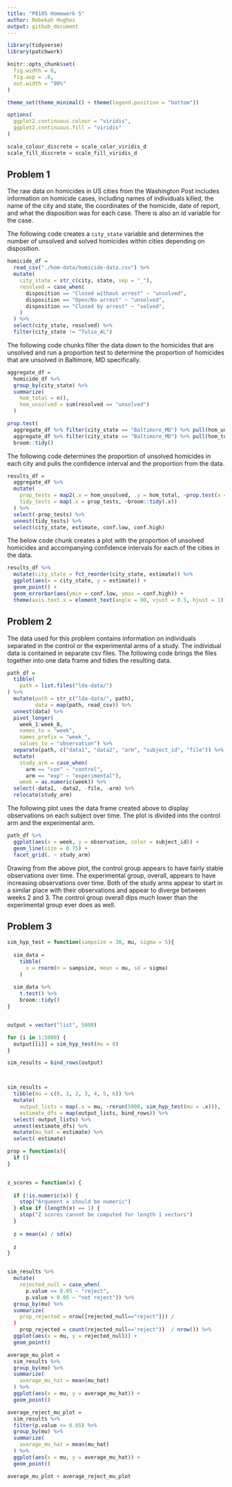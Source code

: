 ```yaml
---
title: "P8105 Homework 5"
author: Rebekah Hughes
output: github_document
---
```



```r
library(tidyverse)
library(patchwork)

knitr::opts_chunk$set(
  fig.width = 6,
  fig.asp = .6,
  out.width = "90%"
)

theme_set(theme_minimal() + theme(legend.position = "bottom"))

options(
  ggplot2.continuous.colour = "viridis",
  ggplot2.continuous.fill = "viridis"
)

scale_colour_discrete = scale_color_viridis_d
scale_fill_discrete = scale_fill_viridis_d
```

## Problem 1

The raw data on homicides in US cities from the Washington Post includes information on homicide cases, including names of individuals killed, the name of the city and state, the coordinates of the homicide, date of report, and what the disposition was for each case. There is also an id variable for the case.

The following code creates a `city_state` variable and determines the number of unsolved and solved homicides within cities depending on disposition.

```r
homicide_df =
  read_csv("./hom-data/homicide-data.csv") %>% 
  mutate(
    city_state = str_c(city, state, sep = "_"),
    resolved = case_when(
      disposition == "Closed without arrest" ~ "unsolved",
      disposition == "Open/No arrest" ~ "unsolved",
      disposition == "Closed by arrest" ~ "solved",
    )
  ) %>% 
  select(city_state, resolved) %>% 
  filter(city_state != "Tulsa_AL")
```


The following code chunks filter the data down to the homicides that are unsolved and run a proportion test to determine the proportion of homicides that are unsolved in Baltimore, MD specifically.

```r
aggregate_df =
  homicide_df %>% 
  group_by(city_state) %>% 
  summarize(
    hom_total = n(),
    hom_unsolved = sum(resolved == "unsolved")
  )
```

```r
prop.test(
  aggregate_df %>% filter(city_state == "Baltimore_MD") %>% pull(hom_unsolved),
  aggregate_df %>% filter(city_state == "Baltimore_MD") %>% pull(hom_total)) %>% 
  broom::tidy()
```


The following code determines the proportion of unsolved homicides in each city and pulls the confidence interval and the proportion from the data.

```r
results_df =
  aggregate_df %>% 
  mutate(
    prop_tests = map2(.x = hom_unsolved, .y = hom_total, ~prop.test(x = .x, n = .y)),
    tidy_tests = map(.x = prop_tests, ~broom::tidy(.x))
  ) %>% 
  select(-prop_tests) %>% 
  unnest(tidy_tests) %>% 
  select(city_state, estimate, conf.low, conf.high)
```


The below code chunk creates a plot with the proportion of unsolved homicides and accompanying confidence intervals for each of the cities in the data.

```r
results_df %>% 
  mutate(city_state = fct_reorder(city_state, estimate)) %>% 
  ggplot(aes(x = city_state, y = estimate)) +
  geom_point() +
  geom_errorbar(aes(ymin = conf.low, ymax = conf.high)) +
  theme(axis.text.x = element_text(angle = 90, vjust = 0.5, hjust = 1))
```



## Problem 2


The data used for this problem contains information on individuals separated in the control or the experimental arms of a study. The individual data is contained in separate csv files. The following code brings the files together into one data frame and tidies the resulting data.

```r
path_df =
  tibble(
    path = list.files("lda-data/")
) %>% 
  mutate(path = str_c("lda-data/", path),
         data = map(path, read_csv)) %>% 
  unnest(data) %>% 
  pivot_longer(
    week_1:week_8,
    names_to = "week",
    names_prefix = "week_",
    values_to = "observation") %>% 
  separate(path, c("data1", "data2", "arm", "subject_id", "file")) %>% 
  mutate(
    study_arm = case_when(
      arm == "con" ~ "control",
      arm == "exp" ~ "experimental"),
    week = as.numeric(week)) %>% 
  select(-data1, -data2, -file, -arm) %>% 
  relocate(study_arm)
```


The following plot uses the data frame created above to display observations on each subject over time. The plot is divided into the control arm and the experimental arm.

```r
path_df %>% 
  ggplot(aes(x = week, y = observation, color = subject_id)) +
  geom_line(size = 0.75) +
  facet_grid(. ~ study_arm)
```

Drawing from the above plot, the control group appears to have fairly stable observations over time. The experimental group, overall, appears to have increasing observations over time. Both of the study arms appear to start in a similar place with their observations and appear to diverge between weeks 2 and 3. The control group overall dips much lower than the experimental group ever does as well.  


## Problem 3



```r
sim_hyp_test = function(sampsize = 30, mu, sigma = 5){
  
  sim_data = 
    tibble(
      x = rnorm(n = sampsize, mean = mu, sd = sigma)
    )
  
  sim_data %>% 
    t.test() %>% 
    broom::tidy()
}


output = vector("list", 5000)

for (i in 1:5000) {
  output[[i]] = sim_hyp_test(mu = 0)
}

sim_results = bind_rows(output)



sim_results = 
  tibble(mu = c(0, 1, 2, 3, 4, 5, 6)) %>% 
  mutate(
    output_lists = map(.x = mu, ~rerun(5000, sim_hyp_test(mu = .x))),
    estimate_dfs = map(output_lists, bind_rows)) %>% 
  select(-output_lists) %>% 
  unnest(estimate_dfs) %>% 
  mutate(mu_hat = estimate) %>% 
  select(-estimate)

prop = function(x){
  if ()
}


z_scores = function(x) {
  
  if (!is.numeric(x)) {
    stop("Argument x should be numeric")
  } else if (length(x) == 1) {
    stop("Z scores cannot be computed for length 1 vectors")
  }
  
  z = mean(x) / sd(x)
  
  z
}


sim_results %>% 
  mutate(
    rejected_null = case_when(
      p.value <= 0.05 ~ "reject",
      p.value > 0.05 ~ "not reject")) %>% 
  group_by(mu) %>% 
  summarize(
    prop_rejected = nrow([rejected_null=="reject"])) / 
  )
    prop_rejected = count(rejected_null=="reject"))  / nrow()) %>% 
  ggplot(aes(x = mu, y = rejected_null)) + 
  geom_point()


```



```r
average_mu_plot = 
  sim_results %>% 
  group_by(mu) %>% 
  summarize(
    average_mu_hat = mean(mu_hat)
  ) %>% 
  ggplot(aes(x = mu, y = average_mu_hat)) +
  geom_point()

average_reject_mu_plot =
  sim_results %>% 
  filter(p.value <= 0.05) %>% 
  group_by(mu) %>% 
  summarize(
    average_mu_hat = mean(mu_hat)
  ) %>% 
  ggplot(aes(x = mu, y = average_mu_hat)) +
  geom_point()

average_mu_plot + average_reject_mu_plot
```



```r

```



```r

```

